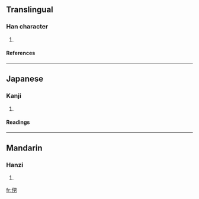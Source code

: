 ==Translingual==
===Han character===
{{Han char|rn=9|rad=人|as=07|sn=9|four=|canj=人田大尸 (OWKS)}}
# {{defn|Han|sort=人07}}
====References====
{{Han ref|kx=0103.280|dkj=00655|dj=0219.070|hdz=10162.020|uh=4FBD|ud=20413}}
----
==Japanese==
===Kanji===
{{ja-kanji|grade=|rs=人07}}
# {{defn|Japanese}} 
====Readings====
{{ja-readings|on=[[だん]] (dan), [[なん]] (nan)|kun=[[おとこ]] (otoko)}}
----
==Mandarin==
===Hanzi===
{{cmn-hanzi|pin=[[nán]] ([[nan2]])|wg=nan<sup>2</sup>}}
# {{defn|Mandarin}}

[[fr:侽]]